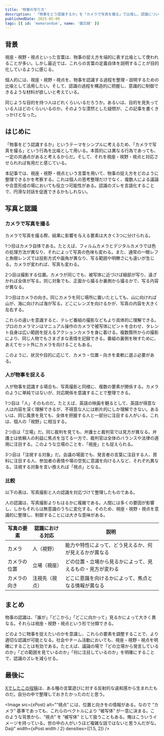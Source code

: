 ```yaml
---
title: '物事の写り方'
description: '「物事をどう認識するか」を「カメラで写真を撮る」で比喩し、認識について考える。そしてそれを視座・視野・視点と対応させ・整理する。'
publishedDate: 2025-05-09
tags: [{ id: 'memorandum', name: '備忘録' }]
---
```



## 背景

視座・視野・視点といった言葉は、物事の捉え方を端的に表す比喩として使われることが多い。しかし最近では、これらの言葉の定義自体を説明することが目的化しているように感じる。

個人的には、視座・視野・視点を、物事を認識する過程を整理・説明するための比喩として活用したい。そして、認識の過程を構造的に把握し、意識的に制御できるような材料が欲しいと考えている。

同じような目的を持つ人はどれくらいいるだろうか。あるいは、目的を見失っている人はどのくらいいるのか。そのような漠然とした疑問が、この記事を書くきっかけとなった。

## はじめに

「物事をどう認識するか」というテーマをシンプルに考えるため、「カメラで写真を撮る」という行為を比喩として用いる。本質的には異なる行為であっても、一定の共通点があると考えるからだ。そして、それを視座・視野・視点と対応させられれば有用だと感じている。

本記事では、視座・視野・視点という言葉を用いて、物事の捉え方をどのように整理できるかを考察する。これは個人の思考整理だけでなく、複数人による議論や合意形成の場においても役立つ可能性がある。認識のズレを言語化することで、円滑な対話を促進できるかもしれない。

## 写真と認識

### カメラで写真を撮る

カメラで写真を撮る際、結果に影響を与える要素は大きく3つに分けられる。

1つ目はカメラ自体である。たとえば、フィルムカメラとデジタルカメラでは色の処理方法が異なり、それによって写真の色味も変わる。また、通常の一眼レフと魚眼レンズでは投影方式や画角が異なり、写る範囲や明瞭さにも違いが生じる。カメラが変われば、写真も変わる。

2つ目は撮影する位置。カメラが同じでも、被写体に近づけば細部が写り、遠ざかれば全体が写る。同じ対象でも、正面から撮るか裏側から撮るかで、写る内容が異なる。

3つ目はカメラの向き。同じカメラを同じ場所に置いたとしても、山に向ければ山が、海に向ければ海が写る。どこにレンズを向けるかが、写真の内容を大きく左右する。

これらの違いを意識すると、テレビ番組の撮影などもより具体的に理解できる。プロのカメラマンはマニュアル操作のカメラで被写体にピントを合わせ、タレント自身は広い範囲を捉えるアクションカメラを身に着ける。複数箇所からの撮影により、同じ人物でもさまざまな表情を記録できる。番組の裏側を映すために、あえてセット外にカメラを向けることもある。

このように、状況や目的に応じて、カメラ・位置・向きを柔軟に選ぶ必要がある。

### 人が物事を捉える

人が物事を認識する場合も、写真撮影と同様に、複数の要素が関係する。カメラのように単純ではないが、対応関係を意識することで整理できる。

1つ目は「人」そのものだ。たとえば、英語の映画を観るとして、英語が得意な人は内容を深く理解できるが、不得意な人には断片的にしか理解できない。あるいは、同じ風景を見ても、全体を把握する人と一部分に注目する人がいる。これは、個人の「視野」に相当する。

2つ目は「立場」だ。同じ裁判を見ても、弁護士と裁判官では見方が異なる。弁護士は依頼人の利益に焦点を当てる一方で、裁判官は全体のバランスや法律の適用に注目する。このような立場のことを、「視座」とも捉えられる。

3つ目は「注視する対象」だ。会議の場面でも、発言者の言葉に注目する人、資料に注目する人、参加者の表情や場の空気に意識を向ける人など、それぞれ異なる。注視する対象を言い換えれば「視点」となる。

### 比較

以下の表は、写真撮影と人の認識を対応づけて整理したものである。

人の認識は、写真撮影よりもはるかに複雑である。人間には多くの要因が影響し、しかもそれらは無意識のうちに変化する。そのため、視座・視野・視点を意識的に整理し、制御することには大きな意味がある。

| 写真の要素   | 認識における対応 | 説明                                                       |
| ------------ | ---------------- | ---------------------------------------------------------- |
| カメラ       | 人（視野）       | 能力や特性によって、どう見えるか、何が見えるかが異なる     |
| カメラの位置 | 立場（視座）     | どの位置・立場から見るかによって、見えるもの・見方が変わる |
| カメラの向き | 注視先（視点）   | どこに意識を向けるかによって、焦点となる情報が異なる       |

## まとめ

物事の認識は、「誰が」「どこから」「どこに向かって」見るかによって大きく異なる。それらは視座・視野・視点という形で分類できる。

どのように物事を捉えたいのかを意識し、これらの要素を調整することで、より適切な認識が可能となる。社会やチーム活動においても、視座・視野・視点を明確にすることは有効である。たとえば、議論の場で「どの立場から発言しているのか」「どの範囲を見ているのか」「何に注目しているのか」を明確にすることで、認識のズレを減らせる。

## 最後に

[Xでしたこの投稿](https://x.com/Daiji256/status/1913402650445635659)は、ある種の言葉遊びに対する反射的な違和感から生まれたものだ。自分の中で整理しておきたかったのだと思う。

<Image
  src={xPost}
  alt="“視点” には、位置と向きをの情報がある。なので “カメラ” 基準であっても、これらのベクトルにより “被写体” が一意に決まる。このような背景から、“視点” を “被写体” として扱うこともある。俺はこういうイメージを持っている。世の中の人がいうほど複雑な話ではないと思うんだがな。　Daiji"
  width={xPost.width / 2}
  densities={[1.5, 2]}
/>
